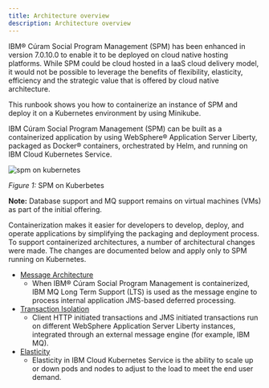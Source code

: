 ```yaml
---
title: Architecture overview
description: Architecture overview
---
```

IBM® Cúram Social Program Management (SPM) has been enhanced in version 7.0.10.0 to enable it to be deployed on cloud native hosting platforms.
While SPM could be cloud hosted in a IaaS cloud delivery model, it would not be possible to leverage the benefits of flexibility, elasticity, efficiency and the strategic value that is offered by cloud native architecture.

This runbook shows you how to containerize an instance of SPM and deploy it on a Kubernetes environment by using Minikube.

IBM Cúram Social Program Management (SPM) can be built as a containerized
application by using WebSphere® Application Server Liberty, packaged as Docker®
containers, orchestrated by Helm, and running on IBM Cloud Kubernetes
Service.

![spm on kubernetes](../../images/spm_on_kubernetes.png)
<Caption>

*Figure 1:* SPM on Kuberbetes

</Caption>

<InlineNotification>

**Note:** Database support and MQ support remains on virtual machines (VMs) as part of the initial
offering.

</InlineNotification>

Containerization makes it easier for developers to develop, deploy, and operate
applications by simplifying the packaging and deployment process.
To support containerized architectures, a number of architectural changes were
made. The changes are documented below and apply only to SPM running on
Kubernetes.

* [Message Architecture](https://www.ibm.com/support/knowledgecenter/SS8S5A_7.0.10/com.ibm.curam.wlp.doc/Kubernetes/c_KubJMSArchitecture.html)
  * When IBM® Cúram Social Program Management is containerized, IBM MQ Long Term
   Support (LTS) is used as the message engine to process internal application
   JMS-based deferred processing.
* [Transaction Isolation](https://www.ibm.com/support/knowledgecenter/SS8S5A_7.0.10/com.ibm.curam.wlp.doc/Kubernetes/c_KubThreadIsolation.html)
  * Client HTTP initiated transactions and JMS initiated transactions run on
  different WebSphere Application Server Liberty instances, integrated through
  an external message engine (for example, IBM MQ).
* [Elasticity](https://www.ibm.com/support/knowledgecenter/SS8S5A_7.0.10/com.ibm.curam.wlp.doc/Kubernetes/c_KubElasticity.html)
  * Elasticity in IBM Cloud Kubernetes Service is the ability to scale up or
  down pods and nodes to adjust to the load to meet the end user demand.

